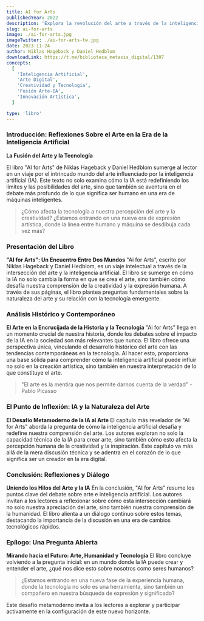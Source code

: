 ```yaml
---
title: AI for Arts
publishedYear: 2022
description: 'Explora la revolución del arte a través de la inteligencia artificial, cuestionando la creatividad y la expresión humana frente a la tecnología. Un viaje por la fusión del arte digital y las innovaciones en IA.'
slug: ai-for-arts
image: ./ai-for-arts.jpg
imageTwitter: ./ai-for-arts-tw.jpg
date: 2023-11-24
author: Niklas Hageback y Daniel Hedblom
downloadLink: https://t.me/biblioteca_metaxis_digital/1307
concepts:
  [
    'Inteligencia Artificial',
    'Arte Digital',
    'Creatividad y Tecnología',
    'Fusión Arte-IA',
    'Innovación Artística',
  ]

type: 'libro'
---
```


### Introducción: Reflexiones Sobre el Arte en la Era de la Inteligencia Artificial

**La Fusión del Arte y la Tecnología**

El libro "AI for Arts" de Niklas Hageback y Daniel Hedblom sumerge al lector en un viaje por el intrincado mundo del arte influenciado por la inteligencia artificial (IA). Este texto no solo examina cómo la IA está redefiniendo los límites y las posibilidades del arte, sino que también se aventura en el debate más profundo de lo que significa ser humano en una era de máquinas inteligentes.

> ¿Cómo afecta la tecnología a nuestra percepción del arte y la creatividad? ¿Estamos entrando en una nueva era de expresión artística, donde la línea entre humano y máquina se desdibuja cada vez más?

### Presentación del Libro

**"AI for Arts": Un Encuentro Entre Dos Mundos**
"Ai for Arts", escrito por Niklas Hageback y Daniel Hedblom, es un viaje intelectual a través de la intersección del arte y la inteligencia artificial. El libro se sumerge en cómo la IA no solo cambia la forma en que se crea el arte, sino también cómo desafía nuestra comprensión de la creatividad y la expresión humana. A través de sus páginas, el libro plantea preguntas fundamentales sobre la naturaleza del arte y su relación con la tecnología emergente.

### Análisis Histórico y Contemporáneo

**El Arte en la Encrucijada de la Historia y la Tecnología**
"Ai for Arts" llega en un momento crucial de nuestra historia, donde los debates sobre el impacto de la IA en la sociedad son más relevantes que nunca. El libro ofrece una perspectiva única, vinculando el desarrollo histórico del arte con las tendencias contemporáneas en la tecnología. Al hacer esto, proporciona una base sólida para comprender cómo la inteligencia artificial puede influir no solo en la creación artística, sino también en nuestra interpretación de lo que constituye el arte.

> "El arte es la mentira que nos permite darnos cuenta de la verdad" - Pablo Picasso

### El Punto de Inflexión: IA y la Naturaleza del Arte

**El Desafío Metamoderno de la IA al Arte**
El capítulo más revelador de "AI for Arts" aborda la pregunta de cómo la inteligencia artificial desafía y redefine nuestra comprensión del arte. Los autores exploran no solo la capacidad técnica de la IA para crear arte, sino también cómo esto afecta la percepción humana de la creatividad y la inspiración. Este capítulo va más allá de la mera discusión técnica y se adentra en el corazón de lo que significa ser un creador en la era digital.

### Conclusión: Reflexiones y Diálogo

**Uniendo los Hilos del Arte y la IA**
En la conclusión, "AI for Arts" resume los puntos clave del debate sobre arte e inteligencia artificial. Los autores invitan a los lectores a reflexionar sobre cómo esta intersección cambiará no solo nuestra apreciación del arte, sino también nuestra comprensión de la humanidad. El libro alienta a un diálogo continuo sobre estos temas, destacando la importancia de la discusión en una era de cambios tecnológicos rápidos.

### Epílogo: Una Pregunta Abierta

**Mirando hacia el Futuro: Arte, Humanidad y Tecnología**
El libro concluye volviendo a la pregunta inicial: en un mundo donde la IA puede crear y entender el arte, ¿qué nos dice esto sobre nosotros como seres humanos?

> ¿Estamos entrando en una nueva fase de la experiencia humana, donde la tecnología no solo es una herramienta, sino también un compañero en nuestra búsqueda de expresión y significado?

Este desafío metamoderno invita a los lectores a explorar y participar activamente en la configuración de este nuevo horizonte.
